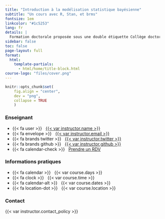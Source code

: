 ```yaml
---
title: "Introduction à la modélisation statistique bayésienne"
subtitle: "Un cours avec R, Stan, et brms"
fontsize: 1em
linkcolor: "#1c5253"
lang: fr
details: |
  Formation doctorale proposée sous une double étiquette Collège doctoral/MaiMoSiNE (Maison de la Modélisation et de la Simulation) avec une priorité d’accès aux étudiant.e.s du collège doctoral de l'université Grenoble-Alpes.
sidebar: false
toc: false
page-layout: full
format:
  html:
    template-partials:
      - html/home/title-block.html
course-logo: "files/cover.png"
---
```


```r
knitr::opts_chunk$set(
    fig.align = "center",
    dev = "png",
    collapse = TRUE
    )
```

::: {.home}

::: {.grid .course-details}

::: {.g-col-12 .g-col-sm-6 .g-col-md-4}

### Enseignant

- {{< fa user >}} &nbsp; [{{< var instructor.name >}}]({{< var instructor.url >}})
- {{< fa envelope >}} &nbsp; <a href="mailto:{{< var instructor.email >}}">{{< var instructor.email >}}</a>
- {{< fa brands twitter >}} &nbsp; [{{< var instructor.twitter >}}](https://www.twitter.com/{{< var instructor.twitter >}})
- {{< fa brands github >}} &nbsp; [{{< var instructor.github >}}](https://www.github.com/{{< var instructor.github >}})
- {{< fa calendar-check >}} &nbsp; [Prendre un RDV]({{< var instructor.appointment_url >}})

:::

::: {.g-col-12 .g-col-sm-6 .g-col-md-4}

### Informations pratiques

- {{< fa calendar >}} &nbsp; {{< var course.days >}}
- {{< fa clock >}} &nbsp; {{< var course.time >}}
- {{< fa calendar-alt >}} &nbsp; {{< var course.dates >}}
- {{< fa location-dot >}} &nbsp; {{< var course.location >}}

:::

::: {.g-col-12 .g-col-md-4 .contact-policy}

### Contact

{{< var instructor.contact_policy >}}

:::

:::

:::
